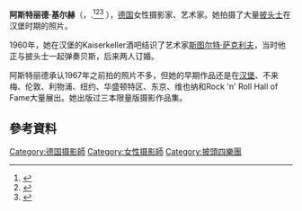 {{Expand |time=2010-03-18T05:28:36+00:00 }}
'''阿斯特丽德·基尔赫'''（{{lang-de|'''Astrid Kirchherr'''}}，{{bd|1938年|5月20日|2020年|5月12日|catIdx=Kirchherr}}.<ref>{{cite web |url=https://www.dw.com/en/beatles-photographer-astrid-kirchherr-dies-at-81/a-53460702|title=Beatles photographer Astrid Kirchherr dies at 81  |date=16 May 2020 |publisher=[[Deutsche_Welle|Deutsche Welle]]| }} </ref><ref>{{cite web |url= https://www.zeit.de/kultur/2020-05/astrid-kirchherr-beatles-fotografin-john-lennon-nachruf |title= Ihre erste Fotografin |publisher= Die Zeit |date=15 May 2020}}</ref><ref>{{Cite news|last=|first=|date=|title=Murió Astrid Kirchherr, la primera fotógrafa de The Beatles|language=es|work=|url=https://www.abcdiario.com.ar/fama/mundo/2020/5/15/murio-astrid-kirchherr-la-primera-fotografa-de-the-beatles-34455.html|url-status=live|access-date=}}</ref> ），[[德国|德国]]女性摄影家、艺术家。她拍摄了大量[[披头士|披头士]]在汉堡时期的照片。

1960年，她在汉堡的Kaiserkeller酒吧结识了艺术家[[斯图尔特·萨克利夫|斯图尔特·萨克利夫]]，当时他正与披头士一起弹奏贝斯，后来两人订婚。

阿斯特丽德承认1967年之前拍的照片不多，但她的早期作品还是在[[汉堡|汉堡]]、不来梅、伦敦、利物浦、纽约、华盛顿特区、东京、维也纳和Rock 'n' Roll Hall of Fame大量展出。她出版过三本限量版摄影作品集。

==參考資料==
{{reflist}}

{{Authority control}}
{{德国艺术家小作品}}

{{DEFAULTSORT:Kirchherr, Astrid}}
[[Category:德国摄影師|Category:德国摄影師]]
[[Category:女性摄影師|Category:女性摄影師]]
[[Category:披頭四樂團|Category:披頭四樂團]]
